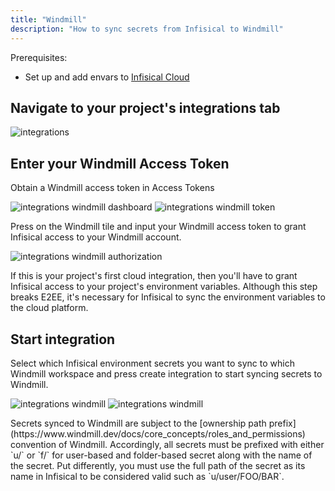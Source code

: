 ```yaml
---
title: "Windmill"
description: "How to sync secrets from Infisical to Windmill"
---
```


Prerequisites:

- Set up and add envars to [Infisical Cloud](https://app.infisical.com)

## Navigate to your project's integrations tab

![integrations](../../images/integrations.png)

## Enter your Windmill Access Token

Obtain a Windmill access token in Access Tokens

![integrations windmill dashboard](../../images/integrations-windmill-dashboard.png)
![integrations windmill token](../../images/integrations-windmill-token.png)

Press on the Windmill tile and input your Windmill access token to grant Infisical access to your Windmill account.

![integrations windmill authorization](../../images/integrations-windmill-auth.png)

<Info>
  If this is your project's first cloud integration, then you'll have to grant
  Infisical access to your project's environment variables. Although this step
  breaks E2EE, it's necessary for Infisical to sync the environment variables to
  the cloud platform.
</Info>

## Start integration

Select which Infisical environment secrets you want to sync to which Windmill workspace and press create integration to start syncing secrets to Windmill.

![integrations windmill](../../images/integrations-windmill-create.png)
![integrations windmill](../../images/integrations-windmill.png)

<Warning>
  Secrets synced to Windmill are subject to the [ownership path
  prefix](https://www.windmill.dev/docs/core_concepts/roles_and_permissions)
  convention of Windmill. Accordingly, all secrets must be prefixed with either
  `u/` or `f/` for user-based and folder-based secret along with the name of the
  secret. Put differently, you must use the full path of the secret as its name
  in Infisical to be considered valid such as `u/user/FOO/BAR`.
</Warning>
